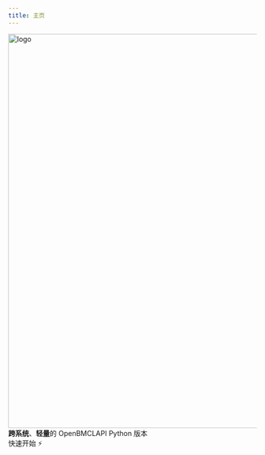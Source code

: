 ```yaml
---
title: 主页
---
```



<div className={styles.hero}>
    <div className={styles.heroInner}>
        <Heading as="h1" className={styles.heroProjectTagline}>
            <img
                width="800"
                className={styles.heroLogo}
                src="./img/logo.svg"
                alt="logo"
            />
            <div className={styles.heroTitle}>
                <b>跨系统</b>、<b>轻量</b>的 OpenBMCLAPI Python 版本
            </div>
        </Heading>
        <div className={styles.buttons}>
            <Link className="button button--primary" to="/docs/introduction"> 快速开始 ⚡ </Link>
        </div>
    </div>
</div>
<HomepageFeatures />
<Analytics />
<SpeedInsights />
